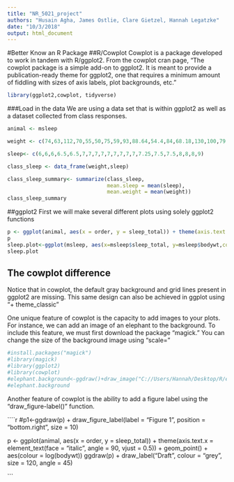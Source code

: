 ```yaml
---
title: "NR_5021_project"
authors: "Husain Agha, James Ostlie, Clare Gietzel, Hannah Legatzke"
date: "10/3/2018"
output: html_document
---
```


#Better Know an R Package
##R/Cowplot
Cowplot is a package developed to work in tandem with R/ggplot2. From the cowplot cran page, "The cowplot package is a simple add-on to ggplot2. It is meant to provide a publication-ready theme for ggplot2, one that requires a minimum amount of fiddling with sizes of axis labels, plot backgrounds, etc."


```r
library(ggplot2,cowplot, tidyverse)
```

###Load in the data
We are using a data set that is within ggplot2 as well as a dataset collected from class responses.

```r
animal <- msleep

weight <- c(74,63,112,70,55,50,75,59,93,88.64,54.4,84,68.18,130,100,79.54,77,52,79.5,68.2,57.72)

sleep<- c(6,6,6,6.5,6.5,7,7,7,7,7,7,7,7,7,7.25,7.5,7.5,8,8,8,9)

class_sleep <- data_frame(weight,sleep)

class_sleep_summary<- summarize(class_sleep,
                                mean.sleep = mean(sleep),
                                mean.weight = mean(weight))
class_sleep_summary
```

##ggplot2
First we will make several different plots using solely ggplot2 functions

```r

p <- ggplot(animal, aes(x = order, y = sleep_total)) + theme(axis.text.x = element_text(face = "italic", angle = 90, vjust = 0.5)) + geom_point() + aes(colour = log(bodywt))
p 
sleep.plot<-ggplot(msleep, aes(x=msleep$sleep_total, y=msleep$bodywt,colour=order))+geom_point()+labs(x="Mean sleep (hours)", y= "Mean body weight (kg)")
sleep.plot

```
## The cowplot difference
Notice that in cowplot, the default gray background and grid lines present in ggplot2 are missing. This same design can also be achieved in ggplot using "+ theme_classic"

One unique feature of cowplot is the capacity to add images to your plots. For instance, we can add an image of an elephant to the background. To include this feature, we must first download the package "magick." You can change the size of the background image using "scale="
```r
#install.packages("magick")
#library(magick)
#library(ggplot2)
#library(cowplot)
#elephant.background<-ggdraw()+draw_image("C://Users/Hannah/Desktop/R/elephant.png",scale=0.8)+draw_plot(sleep.plot)
#elephant.background
```

Another feature of cowplot is the ability to add a figure label using the "draw_figure-label()" function.

````r
#p1<-ggdraw(p) + draw_figure_label(label = "Figure 1", position = "bottom.right", size = 10)

p <- ggplot(animal, aes(x = order, y = sleep_total)) + theme(axis.text.x = element_text(face = "italic", angle = 90, vjust = 0.5)) + geom_point() + aes(colour = log(bodywt)) 
ggdraw(p) + draw_label("Draft", colour = "grey", size = 120, angle = 45)


```

